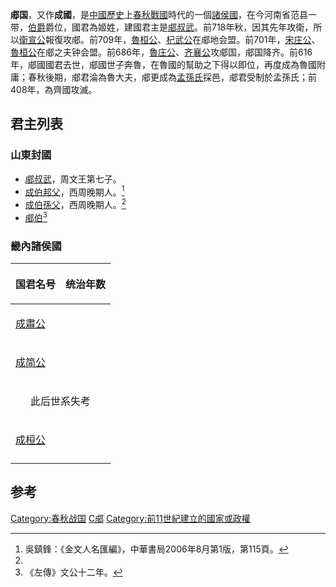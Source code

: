 {{for|东汉时拘弥王'''成国'''|成国 (拘弥)}}
{{周代诸侯国
|国名=郕
|国君姓氏=[[姬姓|姬姓]]
|爵位=[[伯爵|伯爵]]
|国都=1[[西周|西周]]时，宗周畿内<br> 2郕<small>（[[山东省|山东省]]）</small>
|分封者=[[周武王|周武王]]
|始祖=[[郕叔武|郕叔武]]
|建国年=前11世纪
|灭亡年=前408年
|灭亡原因=齊國攻滅
|史书记载=[[春秋|春秋]]<small>(始見於[[鲁隐公|隐公]]五年)</small>
}}

'''郕国'''，又作'''成國'''，是[[中國歷史|中國歷史]]上[[春秋戰國|春秋戰國]]時代的一個[[諸侯國|諸侯國]]，在今河南省范县一带，[[伯爵|伯爵]]爵位，國君為姬姓，建國君主是[[郕叔武|郕叔武]]。前718年秋，因其先年攻衛，所以[[衛宣公|衛宣公]]報復攻郕。前709年，[[魯桓公|魯桓公]]、[[杞武公|杞武公]]在郕地会盟。前701年，[[宋庄公|宋庄公]]、[[魯桓公|魯桓公]]在郕之夫钟会盟。前686年，[[魯庄公|魯庄公]]、[[齐襄公|齐襄公]]攻郕国，郕国降齐。前616年，郕國國君去世，郕國世子奔魯，在魯國的幫助之下得以即位，再度成為魯國附庸；春秋後期，郕君淪為魯大夫，郕更成為[[孟孫氏|孟孫氏]]採邑，郕君受制於孟孫氏；前408年，為齊國攻滅。

== 君主列表 ==
=== 山東封國 ===
*[[郕叔武|郕叔武]]，周文王第七子。
*[[成伯邦父|成伯邦父]]，西周晚期人。<ref name="#1">吳鎮鋒：《金文人名匯編》，中華書局2006年8月第1版，第115頁。</ref>
*[[成伯孫父|成伯孫父]]，西周晚期人。<ref name="#1"/>
*[[郕伯|郕伯]]<ref>《左傳》文公十二年。</ref>

=== 畿內諸侯國 ===
{| border="1" cellpadding="5" cellspacing="0"
|-
! 国君名号 !! 统治年数
|-
|[[成肅公|成肅公]]
|
|-
|[[成简公|成简公]]
|
|-
| colspan=4 align="center"|此后世系失考
|-
|[[成桓公|成桓公]]
|
|-
|}

== 参考 ==
{{reflist}}

{{周初姬姓诸侯}}
{{周代諸侯列國}}

[[Category:春秋战国|Category:春秋战国]]
[[Category:春秋时期的国家|C郕]]
[[Category:前11世紀建立的國家或政權|Category:前11世紀建立的國家或政權]]